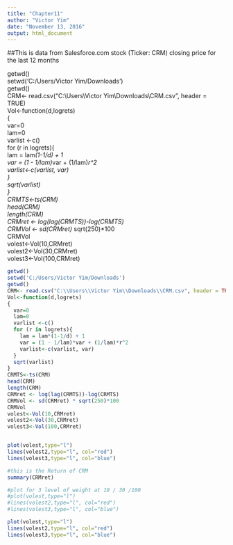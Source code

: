 ---
title: "Chapter11"
author: "Victor Yim"
date: "November 13, 2016"
output: html_document
---
##This is data from Salesforce.com stock (Ticker: CRM) closing price for the last 12 months

getwd()  
setwd('C:/Users/Victor Yim/Downloads')  
getwd()  
CRM<- read.csv("C:\\Users\\Victor Yim\\Downloads\\CRM.csv", header = TRUE)  
Vol<-function(d,logrets)   
{  
  var=0  
  lam=0  
  varlist <-c()  
  for (r in logrets){  
    lam = lam*(1-1/d) + 1  
    var = (1 - 1/lam)*var + (1/lam)*r^2  
    varlist<-c(varlist, var)  
  }  
  sqrt(varlist)  
}  
CRMTS<-ts(CRM)  
head(CRM)  
length(CRM)  
CRMret <- log(lag(CRMTS))-log(CRMTS)  
CRMVol <- sd(CRMret) * sqrt(250)*100  
CRMVol  
volest<-Vol(10,CRMret)  
volest2<-Vol(30,CRMret)  
volest3<-Vol(100,CRMret)  
```{r setup, include=FALSE}
getwd()
setwd('C:/Users/Victor Yim/Downloads')
getwd()
CRM<- read.csv("C:\\Users\\Victor Yim\\Downloads\\CRM.csv", header = TRUE)
Vol<-function(d,logrets)
{
  var=0
  lam=0
  varlist <-c()
  for (r in logrets){
    lam = lam*(1-1/d) + 1
    var = (1 - 1/lam)*var + (1/lam)*r^2
    varlist<-c(varlist, var)
  }
  sqrt(varlist)
}
CRMTS<-ts(CRM)
head(CRM)
length(CRM)
CRMret <- log(lag(CRMTS))-log(CRMTS)
CRMVol <- sd(CRMret) * sqrt(250)*100
CRMVol
volest<-Vol(10,CRMret)
volest2<-Vol(30,CRMret)
volest3<-Vol(100,CRMret)


plot(volest,type="l")
lines(volest2,type="l", col="red")
lines(volest3,type="l", col="blue")
```



```{r CRMret}
#this is the Return of CRM
summary(CRMret)
```

```{r}
#plot for 3 level of weight at 10 / 30 /100
#plot(volest,type="l")
#lines(volest2,type="l", col="red")
#lines(volest3,type="l", col="blue")
```

```{r pressure, echo=FALSE}
plot(volest,type="l")
lines(volest2,type="l", col="red")
lines(volest3,type="l", col="blue")
```


